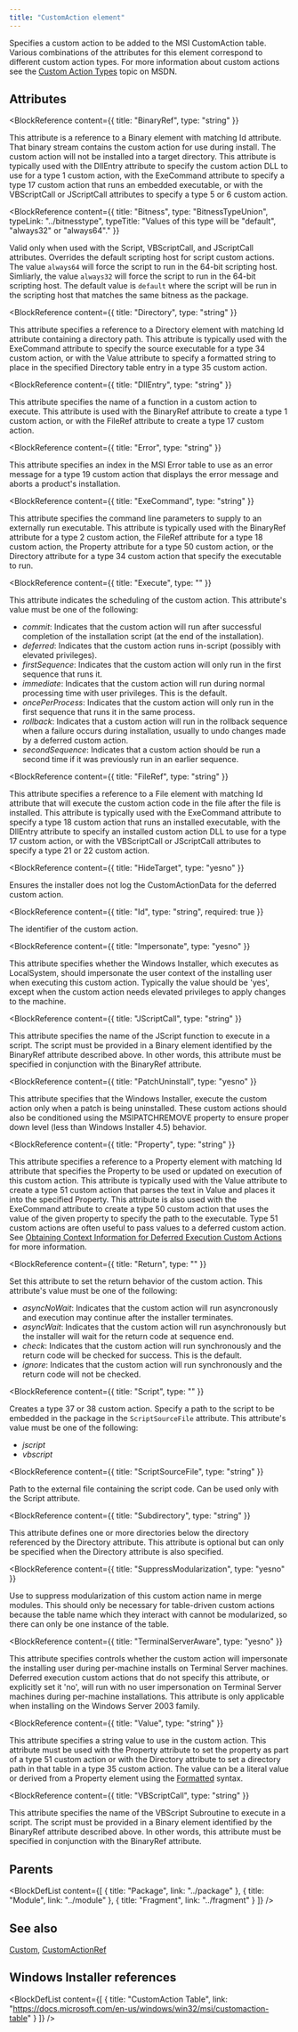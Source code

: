 ```yaml
---
title: "CustomAction element"
---
```



Specifies a custom action to be added to the MSI CustomAction table. Various combinations of the attributes for this element
 correspond to different custom action types. For more information about custom actions see the [
        Custom Action Types](https://learn.microsoft.com/en-us/windows/win32/msi/summary-list-of-all-custom-action-types) topic on MSDN.


## Attributes

<BlockWrapper>

  <BlockReference
    content={{
      title: "BinaryRef",
      type: "string"
    }}
  >
  This attribute is a reference to a Binary element with matching Id attribute. That binary stream contains
   the custom action for use during install. The custom action will not be installed into a target directory. This attribute is
   typically used with the DllEntry attribute to specify the custom action DLL to use for a type 1 custom action, with the ExeCommand
   attribute to specify a type 17 custom action that runs an embedded executable, or with the VBScriptCall or JScriptCall attributes
   to specify a type 5 or 6 custom action.
  </BlockReference>

  <BlockReference
    content={{
      title: "Bitness",
      type: "BitnessTypeUnion",
      typeLink: "../bitnesstype",
      typeTitle: "Values of this type will be \"default\", \"always32\" or \"always64\"."
    }}
  >
  Valid only when used with the Script, VBScriptCall, and JScriptCall attributes.
   Overrides the default scripting host for script custom actions. The value `always64` will force the
   script to run in the 64-bit scripting host. Simliarly, the value `always32` will force the script
   to run in the 64-bit scripting host.
   The default value is `default` where the script will be run in the scripting host that matches the
   same bitness as the package.
  </BlockReference>

  <BlockReference
    content={{
      title: "Directory",
      type: "string"
    }}
  >
  This attribute specifies a reference to a Directory element with matching Id attribute containing a directory path.
   This attribute is typically used with the ExeCommand attribute to specify the source executable for a type 34
   custom action, or with the Value attribute to specify a formatted string to place in the specified Directory
   table entry in a type 35 custom action.
  </BlockReference>

  <BlockReference
    content={{
      title: "DllEntry",
      type: "string"
    }}
  >
  This attribute specifies the name of a function in a custom action to execute.
   This attribute is used with the BinaryRef attribute to create a type 1 custom
   action, or with the FileRef attribute to create a type 17 custom action.
  </BlockReference>

  <BlockReference
    content={{
      title: "Error",
      type: "string"
    }}
  >
  This attribute specifies an index in the MSI Error table to use as an error message for a
   type 19 custom action that displays the error message and aborts a product's installation.
  </BlockReference>

  <BlockReference
    content={{
      title: "ExeCommand",
      type: "string"
    }}
  >
  This attribute specifies the command line parameters to supply to an externally
   run executable. This attribute is typically used with the BinaryRef attribute for a type 2 custom action,
   the FileRef attribute for a type 18 custom action, the Property attribute for a type 50 custom action,
   or the Directory attribute for a type 34 custom action that specify the executable to run.
  </BlockReference>

  <BlockReference
    content={{
      title: "Execute",
      type: ""
    }}
  >
  This attribute indicates the scheduling of the custom action. This attribute's value must be one of the following:
  - *commit*: Indicates that the custom action will run after successful completion of the installation script (at the end of the installation).
  - *deferred*: Indicates that the custom action runs in-script (possibly with elevated privileges).
  - *firstSequence*: Indicates that the custom action will only run in the first sequence that runs it.
  - *immediate*: Indicates that the custom action will run during normal processing time with user privileges. This is the default.
  - *oncePerProcess*: Indicates that the custom action will only run in the first sequence that runs it in the same process.
  - *rollback*: Indicates that a custom action will run in the rollback sequence when a failure
     occurs during installation, usually to undo changes made by a deferred custom action.
  - *secondSequence*: Indicates that a custom action should be run a second time if it was previously run in an earlier sequence.
  </BlockReference>

  <BlockReference
    content={{
      title: "FileRef",
      type: "string"
    }}
  >
  This attribute specifies a reference to a File element with matching Id attribute that
   will execute the custom action code in the file after the file is installed. This
   attribute is typically used with the ExeCommand attribute to specify a type 18 custom action
   that runs an installed executable, with the DllEntry attribute to specify an installed custom
   action DLL to use for a type 17 custom action, or with the VBScriptCall or JScriptCall
   attributes to specify a type 21 or 22 custom action.
  </BlockReference>

  <BlockReference
    content={{
      title: "HideTarget",
      type: "yesno"
    }}
  >
  Ensures the installer does not log the CustomActionData for the deferred custom action.
  </BlockReference>

  <BlockReference
    content={{
      title: "Id",
      type: "string",
      required: true
    }}
  >
  The identifier of the custom action.
  </BlockReference>

  <BlockReference
    content={{
      title: "Impersonate",
      type: "yesno"
    }}
  >
  This attribute specifies whether the Windows Installer, which executes as LocalSystem,
   should impersonate the user context of the installing user when executing this custom action.
   Typically the value should be 'yes', except when the custom action needs elevated privileges
   to apply changes to the machine.
  </BlockReference>

  <BlockReference
    content={{
      title: "JScriptCall",
      type: "string"
    }}
  >
  This attribute specifies the name of the JScript function to execute in a script. The script must be
   provided in a Binary element identified by the BinaryRef attribute described above. In other words, this
   attribute must be specified in conjunction with the BinaryRef attribute.
  </BlockReference>

  <BlockReference
    content={{
      title: "PatchUninstall",
      type: "yesno"
    }}
  >
  This attribute specifies that the Windows Installer, execute the custom action only when
   a patch is being uninstalled. These custom actions should also be conditioned using the
   MSIPATCHREMOVE property to ensure proper down level (less than Windows Installer 4.5)
   behavior.
  </BlockReference>

  <BlockReference
    content={{
      title: "Property",
      type: "string"
    }}
  >
  This attribute specifies a reference to a Property element with matching Id attribute that specifies the Property
   to be used or updated on execution of this custom action. This attribute is
   typically used with the Value attribute to create a type 51 custom action that parses
   the text in Value and places it into the specified Property. This attribute is also used with
   the ExeCommand attribute to create a type 50 custom action that uses the value of the
   given property to specify the path to the executable. Type 51 custom actions are often useful to
   pass values to a deferred custom action.
   See [
            Obtaining Context Information for Deferred Execution Custom Actions](https://learn.microsoft.com/en-us/windows/win32/msi/obtaining-context-information-for-deferred-execution-custom-actions) for more information.
  </BlockReference>

  <BlockReference
    content={{
      title: "Return",
      type: ""
    }}
  >
  Set this attribute to set the return behavior of the custom action. This attribute's value must be one of the following:
  - *asyncNoWait*: Indicates that the custom action will run asyncronously and execution may continue after the installer terminates.
  - *asyncWait*: Indicates that the custom action will run asynchronously but the installer will wait for the return code at sequence end.
  - *check*: Indicates that the custom action will run synchronously and the return code will be checked for success. This is the default.
  - *ignore*: Indicates that the custom action will run synchronously and the return code will not be checked.
  </BlockReference>

  <BlockReference
    content={{
      title: "Script",
      type: ""
    }}
  >
  Creates a type 37 or 38 custom action. Specify a path to the script to be embedded in the package in the
   `ScriptSourceFile` attribute. This attribute's value must be one of the following:
  - *jscript*
  - *vbscript*
  </BlockReference>

  <BlockReference
    content={{
      title: "ScriptSourceFile",
      type: "string"
    }}
  >
  Path to the external file containing the script code. Can be used only with the Script attribute.
  </BlockReference>

  <BlockReference
    content={{
      title: "Subdirectory",
      type: "string"
    }}
  >
  This attribute defines one or more directories below the directory referenced by the Directory attribute.
   This attribute is optional but can only be specified when the Directory attribute is also specified.
  </BlockReference>

  <BlockReference
    content={{
      title: "SuppressModularization",
      type: "yesno"
    }}
  >
  Use to suppress modularization of this custom action name in merge modules.
   This should only be necessary for table-driven custom actions because the
   table name which they interact with cannot be modularized, so there can only
   be one instance of the table.
  </BlockReference>

  <BlockReference
    content={{
      title: "TerminalServerAware",
      type: "yesno"
    }}
  >
  This attribute specifies controls whether the custom action will impersonate the
   installing user during per-machine installs on Terminal Server machines.
   Deferred execution custom actions that do not specify this attribute, or explicitly set it 'no',
   will run with no user impersonation on Terminal Server machines during
   per-machine installations. This attribute is only applicable when installing on the
   Windows Server 2003 family.
  </BlockReference>

  <BlockReference
    content={{
      title: "Value",
      type: "string"
    }}
  >
  This attribute specifies a string value to use in the custom action. This attribute
   must be used with the Property attribute to set the property as part of a
   type 51 custom action or with the Directory attribute to set a directory path in that
   table in a type 35 custom action. The value can be a literal value or derived from a
   Property element using the [Formatted](https://learn.microsoft.com/en-us/windows/win32/msi/formatted) syntax.
  </BlockReference>

  <BlockReference
    content={{
      title: "VBScriptCall",
      type: "string"
    }}
  >
  This attribute specifies the name of the VBScript Subroutine to execute in a script. The script must be
   provided in a Binary element identified by the BinaryRef attribute described above. In other words, this
   attribute must be specified in conjunction with the BinaryRef attribute.
  </BlockReference>

</BlockWrapper>


## Parents

<BlockDefList content={[
    {
      title: "Package",
      link: "../package"
    },
    {
      title: "Module",
      link: "../module"
    },
    {
      title: "Fragment",
      link: "../fragment"
    }
  ]}
/>

## See also
[Custom](../custom), [CustomActionRef](../customactionref)

## Windows Installer references

<BlockDefList content={[
    {
      title: "CustomAction Table",
      link: "https://docs.microsoft.com/en-us/windows/win32/msi/customaction-table"
    }
  ]}
/>
